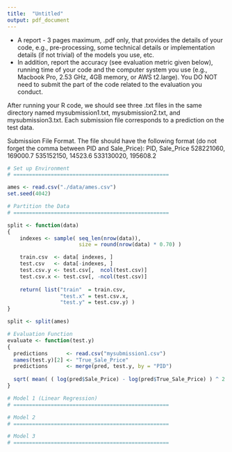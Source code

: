 ```yaml
---
title:  "Untitled"
output: pdf_document
---
```


- A report - 3 pages maximum, .pdf only, that provides the details of your code, e.g., pre-processing, some technical details or implementation details (if not trivial) of the models you use, etc.
- In addition, report the accuracy (see evaluation metric given below), running time of your code and the computer system you use (e.g., Macbook Pro, 2.53 GHz, 4GB memory, or AWS t2.large). You DO NOT need to submit the part of the code related to the evaluation you conduct.

After running your R code, we should see three .txt files in the same directory named mysubmission1.txt, mysubmission2.txt, and mysubmission3.txt. Each submission file corresponds to a prediction on the test data.

Submission File Format. The file should have the following format (do not forget the comma between PID and Sale_Price):
PID,  Sale_Price 
528221060,  169000.7 
535152150,  14523.6 
533130020,  195608.2 

```r

# Set up Environment
# ==================================================

ames <- read.csv("./data/ames.csv")
set.seed(4042)

```

```r

# Partition the Data
# ==================================================

split <- function(data)
{
    indexes <- sample( seq_len(nrow(data)), 
                       size = round(nrow(data) * 0.70) )

    train.csv  <- data[ indexes, ]
    test.csv   <- data[-indexes, ]
    test.csv.y <- test.csv[,  ncol(test.csv)]
    test.csv.x <- test.csv[, -ncol(test.csv)]
    
    return( list("train"  = train.csv,
                 "test.x" = test.csv.x,
                 "test.y" = test.csv.y) )
}

split <- split(ames)

```

```r

# Evaluation Function
evaluate <- function(test.y) 
{
  predictions      <- read.csv("mysubmission1.csv")
  names(test.y)[2] <- "True_Sale_Price"
  predictions      <- merge(pred, test.y, by = "PID")
  
  sqrt( mean( ( log(pred$Sale_Price) - log(pred$True_Sale_Price) ) ^ 2 ) )
}

```

```r

# Model 1 (Linear Regression)
# ==================================================

```

```r

# Model 2
# ==================================================

```

```r

# Model 3
# ==================================================

```



